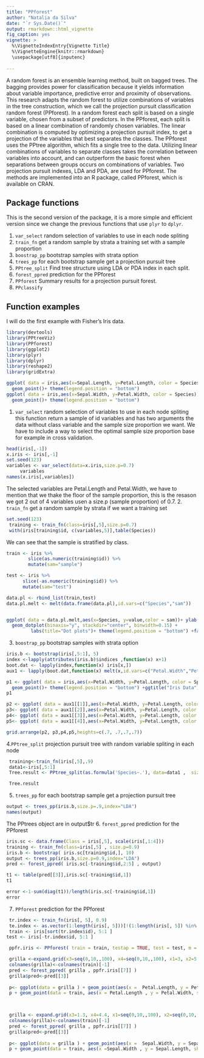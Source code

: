 ```yaml
---
title: "PPforest"
author: "Natalia da Silva"
date: "`r Sys.Date()`"
output: rmarkdown::html_vignette
fig_caption: yes 
vignette: >
  %\VignetteIndexEntry{Vignette Title}
  %\VignetteEngine{knitr::rmarkdown}
  \usepackage[utf8]{inputenc}
 
---
```

A random forest is an ensemble learning method, built on bagged trees. The bagging provides power for classification because it yields information about variable importance, predictive error and proximity of observations. This research adapts the random forest to utilize combinations of variables in the tree construction, which we call the projection pursuit classification random forest (PPforest). In a random forest each split is based on a single variable, chosen from a subset of predictors. In the PPforest, each split is based on a linear combination of randomly chosen variables. The linear combination is computed by optimizing a projection pursuit index, to get a projection of the variables that best separates the classes. The PPforest uses the PPtree algorithm, which fits a single tree to the data. Utilizing linear combinations of variables to separate classes takes the correlation between variables into account, and can outperform the basic forest when separations between groups occurs on combinations of variables. Two projection pursuit indexes, LDA and PDA, are used for PPforest. The methods are implemented into an R package, called PPforest, which is available on CRAN. 

## Package functions
This is the second version of the package, it is a more simple and efficient version since we change the previous functions that use `plyr` to `dplyr`.

1. `var_select` random selection of variables to use in each node spliting
2. `train_fn` get a random sample by strata a training set with a sample proportion
3. `boostrap_pp` bootstrap samples with strata option
4. `trees_pp` for each bootstrap sample get a projection pursuit tree
5. `PPtree_split` Find tree structure using LDA or PDA index in each split. 
6. `forest_ppred` prediction for the PPforest
7. `PPforest` Summary results for a projection pursuit forest.
8. `PPclassify` 

## Function examples
I will do the first example with Fisher's Iris data.
```r
library(devtools)
library(PPtreeViz)
library(PPforest)
library(ggplot2)
library(plyr)
library(dplyr)
library(reshape2)
library(gridExtra)
```


```r
ggplot( data = iris,aes(x=Sepal.Length, y=Petal.Length, color = Species))+
  geom_point()+ theme(legend.position = "bottom")
ggplot( data = iris,aes(x=Sepal.Width, y=Petal.Width, color = Species))+
  geom_point()+ theme(legend.position = "bottom")
```


1. `var_select` random selection of variables to use in each node spliting
this function return a sample of id variables and has two arguments the data without class variable and the sample size proportion we want. We have to include a way to select the optimal sample size proportion base for example in cross validation.

```r
head(iris[,-1])
x.iris <- iris[,-1]
set.seed(123)
variables <- var_select(data=x.iris,size.p=0.7)
     variables
names(x.iris[,variables])

```
The selected variables are Petal.Length and  Petal.Width, we have to mention that we thake the floor of the sample proportion, this is the resason we got 2 out of 4 variables usen a size.p (sample proportion) of 0.7.
2. `train_fn` get a random sample by strata if we want a training set

```r
set.seed(123)
 training <- train_fn(class=iris[,5],size.p=0.7)
 with(iris[training$id, c(variables,5)],table(Species))
```
We can see that the sample is stratified by class.
```r
train <- iris %>% 
        slice(as.numeric(training$id)) %>% 
        mutate(sam="sample")

test <- iris %>%
      slice(-as.numeric(training$id)) %>%
      mutate(sam="test")

data.pl <- rbind_list(train,test)
data.pl.melt <- melt(data.frame(data.pl),id.vars=c("Species","sam"))


ggplot( data = data.pl.melt,aes(x=Species, y=value,color = sam))+ ylab("")+
  geom_dotplot(binaxis="y", stackdir="center", binwidth=0.15) +
         labs(title="Dot plots")+ theme(legend.position = "bottom") +facet_wrap(~variable)

```
3. `boostrap_pp` bootstrap samples with strata option
```r
iris.b <- bootstrap(iris[,5:1], 5) 
index <-lapply(attributes(iris.b)$indices ,function(x) x+1)
boot.dat <- lapply(index,function(x) iris[x,])
aux1 <- lapply(boot.dat,function(x) melt(x,id.vars=c("Petal.Width","Petal.Length","Species")))

```
```r
p1 <- ggplot( data = iris,aes(x=Petal.Width, y=Petal.Length, color = Species))+
  geom_point()+ theme(legend.position = "bottom") +ggtitle("Iris Data")
p1
```
```r
p2 <- ggplot( data = aux1[[1]],aes(x=Petal.Width, y=Petal.Length, color = Species))+geom_point()+ theme(legend.position = "bottom")+ggtitle("Replicate 1")
p3<- ggplot( data = aux1[[2]],aes(x=Petal.Width, y=Petal.Length, color = Species))+geom_point()+ theme(legend.position = "bottom")+ggtitle("Replicate 2")
p4<- ggplot( data = aux1[[3]],aes(x=Petal.Width, y=Petal.Length, color = Species))+geom_point()+ theme(legend.position = "bottom")+ggtitle("Replicate 3")
p5<- ggplot( data = aux1[[4]],aes(x=Petal.Width, y=Petal.Length, color = Species))+geom_point()+ theme(legend.position = "bottom")+ggtitle("Replicate 4")

grid.arrange(p2, p3,p4,p5,heights=c(.7, .7,.7,.7))

```
4.`PPtree_split` projection pursuit tree with random variable spliting in each node
```r
 training<-train_fn(iris[,5],.9)
 data1<-iris[,5:1]
 Tree.result <- PPtree_split(as.formula('Species~.'), data=data1 ,  size.p=0.9)

 Tree.result
```

5. `trees_pp` for each bootstrap sample get a projection pursuit tree
```r
output <- trees_pp(iris.b,size.p=.9,index="LDA") 
names(output)
```
The PPtrees object are in output$tr
6. `forest_ppred` prediction for the PPforest

```r
iris.sc <- data.frame(Class = iris[,5], scale(iris[,1:4]))
training <- train_fn(class=iris[,5] , size.p=0.9)
iris.b <- bootstrap( iris.sc[training$id,], 10) 
output <- trees_pp(iris.b,size.p=0.9,index="LDA") 
pred <- forest_ppred( iris.sc[-training$id,2:5] , output)

t1 <- table(pred[[3]],iris.sc[-training$id,1])
t1

error <-1-sum(diag(t1))/length(iris.sc[-training$id,1])
error
```


7. `PPforest` prediction for the PPforest
```r
 tr.index <- train_fn(iris[, 5], 0.9)
 te.index <- as.vector(1:length(iris[, 5]))[!(1:length(iris[, 5]) %in% (sort(tr.index$id)))]
 train <- iris[sort(tr.index$id), 5:1 ]
test <- iris[-tr.index$id, 5:1 ]

 ppfr.iris <- PPforest( train = train, testap = TRUE, test = test, m = 500, size.p = .9, PPmethod = 'LDA', strata = TRUE)

```


```r
 grilla <-expand.grid(x3=seq(0,10,,100), x4=seq(0,10,,100), x1=3, x2=5.8)
 colnames(grilla)<-colnames(train)[-1]
 pred <- forest_ppred( grilla , ppfr.iris[[7]] )
 grilla$pred<-pred[[3]]
 
 p<- ggplot(data = grilla ) + geom_point(aes(x =  Petal.Length, y = Petal.Width, color = as.factor(pred)),alpha = .5) + scale_shape_discrete(name = "Type") + scale_colour_discrete(name  ="Type.bound") 
 p + geom_point(data = train, aes(x = Petal.Length , y = Petal.Width, shape = as.factor(Species)), size = I(2)  ) +  theme(legend.position = "none")

 
 ```
 
 
```r
 grilla <- expand.grid(x3=1.3, x4=4.4, x1=seq(0,10,,100), x2=seq(0,10,,100))
 colnames(grilla)<-colnames(train)[-1]
 pred <- forest_ppred( grilla , ppfr.iris[[7]] )
 grilla$pred<-pred[[3]]
 
 p<- ggplot(data = grilla ) + geom_point(aes(x =  Sepal.Width, y = Sepal.Length  , color = as.factor(pred)),alpha = .5) + scale_shape_discrete(name = "Type") + scale_colour_discrete(name  ="Type.bound") 
 p + geom_point(data = train, aes(x =Sepal.Width , y = Sepal.Length, shape = as.factor(Species)), size = I(2)  ) +  theme(legend.position = "none")

 
 ```